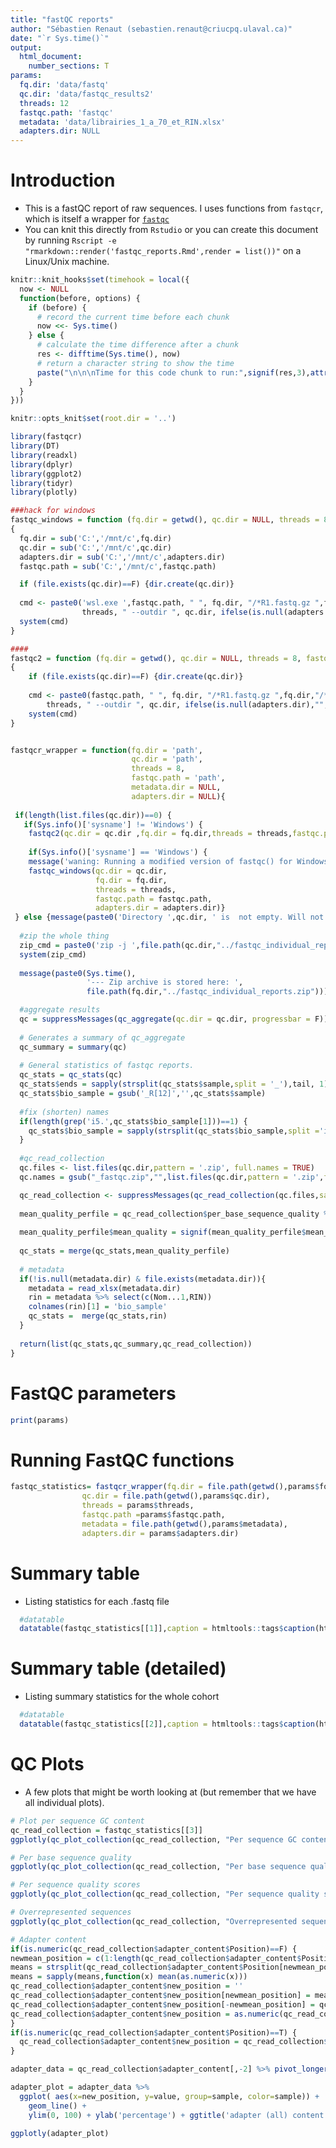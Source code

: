 ---
title: "fastQC reports"
author: "Sébastien Renaut (sebastien.renaut@criucpq.ulaval.ca)"
date: "`r Sys.time()`"
output:
  html_document:
    number_sections: T
params:
  fq.dir: 'data/fastq'
  qc.dir: 'data/fastqc_results2'
  threads: 12
  fastqc.path: 'fastqc' 
  metadata: 'data/librairies_1_a_70_et_RIN.xlsx'
  adapters.dir: NULL
---


# Introduction  
* This is a fastQC report of raw sequences. I uses functions from `fastqcr`, which is itself a wrapper for [`fastqc`](https://www.bioinformatics.babraham.ac.uk/projects/fastqc/)
* You can knit this directly from `Rstudio` or you can create this document by running `Rscript -e "rmarkdown::render('fastqc_reports.Rmd',render = list())"` on a Linux/Unix machine. 


 
 
```{r, timehook,echo=F}
knitr::knit_hooks$set(timehook = local({
  now <- NULL
  function(before, options) {
    if (before) {
      # record the current time before each chunk
      now <<- Sys.time()
    } else {
      # calculate the time difference after a chunk
      res <- difftime(Sys.time(), now)
      # return a character string to show the time
      paste("\n\n\nTime for this code chunk to run:",signif(res,3),attr(res,'units'))
    }
  }
}))

knitr::opts_knit$set(root.dir = '..')
``` 

```{r, requirements,echo=TRUE,message =FALSE,warning =F}
library(fastqcr)
library(DT)
library(readxl)
library(dplyr)
library(ggplot2)
library(tidyr)
library(plotly)
```

```{r, functions,echo = F}
###hack for windows
fastqc_windows = function (fq.dir = getwd(), qc.dir = NULL, threads = 8, fastqc.path = "", adapters.dir = NULL) 
{
  fq.dir = sub('C:','/mnt/c',fq.dir)
  qc.dir = sub('C:','/mnt/c',qc.dir)
  adapters.dir = sub('C:','/mnt/c',adapters.dir)
  fastqc.path = sub('C:','/mnt/c',fastqc.path)

  if (file.exists(qc.dir)==F) {dir.create(qc.dir)}
  
  cmd <- paste0('wsl.exe ',fastqc.path, " ", fq.dir, "/*R1.fastq.gz ",fq.dir,"/*R2.fastq.gz --threads ", 
                threads, " --outdir ", qc.dir, ifelse(is.null(adapters.dir),"",paste0(' --adapters ',adapters.dir)))
  system(cmd)
}

####
fastqc2 = function (fq.dir = getwd(), qc.dir = NULL, threads = 8, fastqc.path = "", adapters.dir = NULL) 
{
    if (file.exists(qc.dir)==F) {dir.create(qc.dir)}
  
    cmd <- paste0(fastqc.path, " ", fq.dir, "/*R1.fastq.gz ",fq.dir,"/*R2.fastq.gz --threads ", 
        threads, " --outdir ", qc.dir, ifelse(is.null(adapters.dir),"",paste0(' --adapters ',adapters.dir)))
    system(cmd)
}


fastqcr_wrapper = function(fq.dir = 'path',
                           qc.dir = 'path', 
                           threads = 8,
                           fastqc.path = 'path',
                           metadata.dir = NULL,
                           adapters.dir = NULL){
 
 if(length(list.files(qc.dir))==0) {
   if(Sys.info()['sysname'] != 'Windows') {
    fastqc2(qc.dir = qc.dir ,fq.dir = fq.dir,threads = threads,fastqc.path = fastqc.path, adapters.dir = adapters.dir)}
  
    if(Sys.info()['sysname'] == 'Windows') {
    message('waning: Running a modified version of fastqc() for Windows');
    fastqc_windows(qc.dir = qc.dir,
                   fq.dir = fq.dir,
                   threads = threads,
                   fastqc.path = fastqc.path,
                   adapters.dir = adapters.dir)}
 } else {message(paste0('Directory ',qc.dir, ' is  not empty. Will not run fastqc and assume that it has already run.'))}
  
  #zip the whole thing
  zip_cmd = paste0('zip -j ',file.path(qc.dir,"../fastqc_individual_reports.zip "),file.path(qc.dir,"*fastqc.zip"))
  system(zip_cmd)
  
  message(paste0(Sys.time(),
                 '--- Zip archive is stored here: ',
                 file.path(fq.dir,"../fastqc_individual_reports.zip")))

  #aggregate results
  qc = suppressMessages(qc_aggregate(qc.dir = qc.dir, progressbar = F))
  
  # Generates a summary of qc_aggregate
  qc_summary = summary(qc)
  
  # General statistics of fastqc reports.
  qc_stats = qc_stats(qc)
  qc_stats$ends = sapply(strsplit(qc_stats$sample,split = '_'),tail, 1)
  qc_stats$bio_sample = gsub('_R[12]','',qc_stats$sample)
  
  #fix (shorten) names
  if(length(grep('i5.',qc_stats$bio_sample[1]))==1) {
    qc_stats$bio_sample = sapply(strsplit(qc_stats$bio_sample,split ='i5.',fixed = T),"[[", 2)
  }
  
  #qc_read_collection
  qc.files <- list.files(qc.dir,pattern = '.zip', full.names = TRUE)
  qc.names = gsub("_fastqc.zip","",list.files(qc.dir,pattern = '.zip',full.names = F))

  qc_read_collection <- suppressMessages(qc_read_collection(qc.files,sample_names = qc.names,modules = c("all")))
  
  mean_quality_perfile = qc_read_collection$per_base_sequence_quality %>% select(c('sample','Mean')) %>% group_by(sample) %>% summarise(mean_quality= mean(Mean))
  
  mean_quality_perfile$mean_quality = signif(mean_quality_perfile$mean_quality,4)
  
  qc_stats = merge(qc_stats,mean_quality_perfile)
  
  # metadata
  if(!is.null(metadata.dir) & file.exists(metadata.dir)){
    metadata = read_xlsx(metadata.dir)
    rin = metadata %>% select(c(Nom...1,RIN))
    colnames(rin)[1] = 'bio_sample'
    qc_stats =  merge(qc_stats,rin)
  }
  
  return(list(qc_stats,qc_summary,qc_read_collection))
}
```

# FastQC parameters
```{r, parameters,message = T, echo =T}
print(params)
```

# Running FastQC functions
```{r, tables,message = T, eval = T, echo = T, timehook = T}
fastqc_statistics= fastqcr_wrapper(fq.dir = file.path(getwd(),params$fq.dir),
                qc.dir = file.path(getwd(),params$qc.dir),
                threads = params$threads,
                fastqc.path =params$fastqc.path,
                metadata = file.path(getwd(),params$metadata),
                adapters.dir = params$adapters.dir)
```

# Summary table
  * Listing statistics for each .fastq file
```{r, summary_tables,echo = F}
  
  #datatable 
  datatable(fastqc_statistics[[1]],caption = htmltools::tags$caption(htmltools::strong("Summary statistics"), style="color:darkred"))
``` 


# Summary table (detailed)
  * Listing summary statistics for the whole cohort
```{r, summary_detailed,echo = F}
  #datatable
  datatable(fastqc_statistics[[2]],caption = htmltools::tags$caption(htmltools::strong("Summary statistics (detailed)"), style="color:darkred"))
```


# QC Plots
 * A few plots that might be worth looking at (but remember that we have all individual plots).
```{r, plots,timehook =T,fig.width = 11, echo=T}
# Plot per sequence GC content
qc_read_collection = fastqc_statistics[[3]]
ggplotly(qc_plot_collection(qc_read_collection, "Per sequence GC content"))

# Per base sequence quality
ggplotly(qc_plot_collection(qc_read_collection, "Per base sequence quality"))

# Per sequence quality scores
ggplotly(qc_plot_collection(qc_read_collection, "Per sequence quality scores"))

# Overrepresented sequences
ggplotly(qc_plot_collection(qc_read_collection, "Overrepresented sequences"))

# Adapter content
if(is.numeric(qc_read_collection$adapter_content$Position)==F) {
newmean_position = c(1:length(qc_read_collection$adapter_content$Position))[regexpr('-',qc_read_collection$adapter_content$Position,fixed = T)>0]
means = strsplit(qc_read_collection$adapter_content$Position[newmean_position],'-')
means = sapply(means,function(x) mean(as.numeric(x)))
qc_read_collection$adapter_content$new_position = ''
qc_read_collection$adapter_content$new_position[newmean_position] = means
qc_read_collection$adapter_content$new_position[-newmean_position] = qc_read_collection$adapter_content$Position[-newmean_position]
qc_read_collection$adapter_content$new_position = as.numeric(qc_read_collection$adapter_content$new_position)
}
if(is.numeric(qc_read_collection$adapter_content$Position)==T) {
  qc_read_collection$adapter_content$new_position = qc_read_collection$adapter_content$Position
}

adapter_data = qc_read_collection$adapter_content[,-2] %>% pivot_longer(cols = !c(sample,new_position))

adapter_plot = adapter_data %>%
  ggplot( aes(x=new_position, y=value, group=sample, color=sample)) +
    geom_line() +
    ylim(0, 100) + ylab('percentage') + ggtitle('adapter (all) content')

ggplotly(adapter_plot)

```